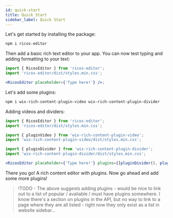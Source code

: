 ```yaml
---
id: quick-start
title: Quick Start
sidebar_label: Quick Start
---
```



Let's get started by installing the package:

```bash
npm i ricos-editor
```

Then add a basic rich text editor to your app. You can now test typing and adding formatting to your text:

```jsx
import { RicosEditor } from 'ricos-editor';
import 'ricos-editor/dist/styles.min.css';

<RicosEditor placeholder={'Type here!'} />;
```

<div className="card">
  <RicosEditor placeholder={'Type here!'} />
</div>

Let's add some plugins:

```bash
npm i wix-rich-content-plugin-video wix-rich-content-plugin-divider
```

Adding videos and dividers:

```jsx
import { RicosEditor } from 'ricos-editor';
import 'ricos-editor/dist/styles.min.css';

import { pluginVideo } from 'wix-rich-content-plugin-video';
import 'wix-rich-content-plugin-video/dist/styles.min.css';

import { pluginDivider } from 'wix-rich-content-plugin-divider';
import 'wix-rich-content-plugin-divider/dist/styles.min.css';

<RicosEditor placeholder={'Type here!'} plugins={[pluginDivider(), pluginVideo()]} />;
```

<div className="card">
  <RicosEditor placeholder={'Type here!'} plugins={[pluginDivider(), pluginVideo()]} />
</div>

There you go! A rich content editor with plugins. Now go ahead and add some more plugins!
>	!TODO - The above suggests adding plugins - would be nice to link out to a list of popular / avaliable / must have plugins somewhere. I know there's a section on plugins in the API, but no way to link to a page where they are all listed - right now they only exist as a list in website sidebar...